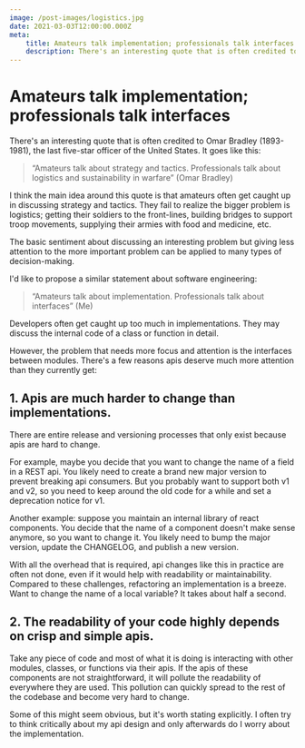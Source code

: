 ```yaml
---
image: /post-images/logistics.jpg
date: 2021-03-03T12:00:00.000Z
meta:
    title: Amateurs talk implementation; professionals talk interfaces
    description: There's an interesting quote that is often credited to Omar Bradley (1893-1981), the last five-star officer of the United States.  It goes like this...
---
```


# Amateurs talk implementation; professionals talk interfaces

There's an interesting quote that is often credited to Omar Bradley (1893-1981), the last five-star officer of the United States.  It goes like this:

> “Amateurs talk about strategy and tactics. Professionals talk about logistics and sustainability in warfare” (Omar Bradley)

I think the main idea around this quote is that amateurs often get caught up in discussing strategy and tactics.  They fail to realize the bigger problem is logistics; getting their soldiers to the front-lines, building bridges to support troop movements, supplying their armies with food and medicine, etc.

The basic sentiment about discussing an interesting problem but giving less attention to the more important problem can be applied to many types of decision-making.

I'd like to propose a similar statement about software engineering:
> “Amateurs talk about implementation. Professionals talk about interfaces” (Me)

Developers often get caught up too much in implementations.  They may discuss the internal code of a class or function in detail.

However, the problem that needs more focus and attention is the interfaces between modules.  There's a few reasons apis deserve much more attention than they currently get:

## 1. Apis are much harder to change than implementations.  

There are entire release and versioning processes that only exist because apis are hard to change.  

For example, maybe you decide that you want to change the name of a field in a REST api.  You likely need to create a brand new major version to prevent breaking api consumers.  But you probably want to support both v1 and v2, so you need to keep around the old code for a while and set a deprecation notice for v1.

Another example: suppose you maintain an internal library of react components.  You decide that the name of a component doesn't make sense anymore, so you want to change it.  You likely need to bump the major version, update the CHANGELOG, and publish a new version.

With all the overhead that is required, api changes like this in practice are often not done, even if it would help with readability or maintainability.  Compared to these challenges, refactoring an implementation is a breeze.  Want to change the name of a local variable?  It takes about half a second.

## 2. The readability of your code highly depends on crisp and simple apis.  
Take any piece of code and most of what it is doing is interacting with other modules, classes, or functions via their apis.  If the apis of these components are not straightforward, it will pollute the readability of everywhere they are used.  This pollution can quickly spread to the rest of the codebase and become very hard to change.

Some of this might seem obvious, but it's worth stating explicitly.  I often try to think critically about my api design and only afterwards do I worry about the implementation.
